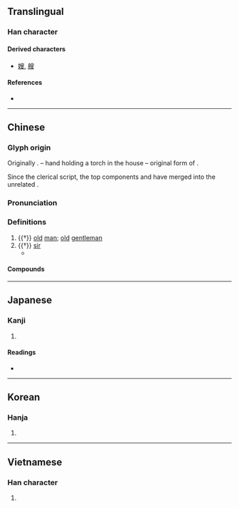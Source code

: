 {{character info/new}}
{{also|叜}}
==Translingual==

===Han character===
{{Han char|rn=29|rad=又|as=07|sn=9|four=77407|canj=HXLE|ids=⿱𦥔又}}

====Derived characters====
* [[嫂]], [[艘]]

====References====
* {{Han ref|kx=0166.210|dkj=03176|dj=0378.130|hdz=10399.010|uh=53DF|ud=21471|bh=ADEE|bd=44526}}

----

==Chinese==
{{zh-forms|alt=叜,𡨎,傁,𠋢}}

===Glyph origin===
{{Han etym}}
Originally {{zh-l|*叜}}. {{Han compound|宀|火|又|t1=roof; house|t2=fire|t3=hand|ls=ic}} – hand holding a torch in the house – original form of {{zh-l|*搜|to search}}.

Since the clerical script, the top components {{zh-l|*宀}} and {{zh-l|*火}} have merged into the unrelated {{zh-l|*𦥔}}.

===Pronunciation===
{{zh-pron
|m=sǒu
|c=sau2
|md=sēu
|mn=xm,zz,tw:só͘/qz:só
|mn-t=sou2
|w=2seu
|mc=y
|oc=y
|cat=n
}}

===Definitions===
{{zh-hanzi}}

# {{†}} [[old]] [[man]]; [[old]] [[gentleman]]
# {{†}} {{lb|zh|honorific}} {{n-g|Term of address for an elderly man:}} [[sir]]
#* {{zh-x|王 曰：「^叟！不 遠 千 里 而 來，亦 將 有 以 利 吾 國 乎？」|The king said, “'''Venerable sir''', since you have not counted it far to come here, a distance of a thousand ''li'', may I presume that you are provided with counsels to profit my kingdom?”|ref=Mengzi}}

====Compounds====
{{zh-der|北叟失馬|叟兵|叟叟|白叟|白叟黃童|瞽叟|河曲智叟|漫叟|煙波釣叟|迂叟|釣叟|老叟|黃童白叟|童叟無欺|野叟曝言|蒙叟}}

----

==Japanese==

===Kanji===
{{ja-kanji|grade=|rs=又08}}

# {{defn|lang=ja|sort=又08}}

====Readings====
* {{ja-readings|on=[[そう]] (sō), [[しゅう]] (shū)|kun=[[おきな]] (okina)}}

----

==Korean==

===Hanja===
{{ko-hanja|hangeul=수|rv=su|mr=su}}

# {{defn|lang=ko|sort=又08}}

----

==Vietnamese==

===Han character===
{{vi-hantu|tẩu|rs=又07}}

# {{defn|lang=vi}}